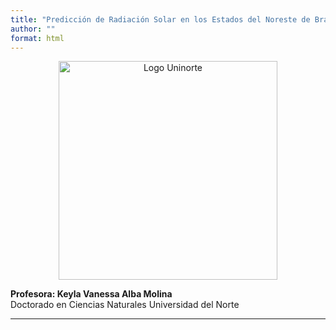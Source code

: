 ```yaml
---
title: "Predicción de Radiación Solar en los Estados del Noreste de Brasil Utilizando Técnicas Híbridas Basadas en Transformada Wavelet Discreta, ARIMA y Redes Neuronales Artificiales (ANN)"
author: ""
format: html
---
```


<p align="center">
  <img src="figures/renovable.jpg" alt="Logo Uninorte" width="350"/>
</p>

**Profesora: Keyla Vanessa Alba Molina**  
Doctorado en Ciencias Naturales
Universidad del Norte

---

